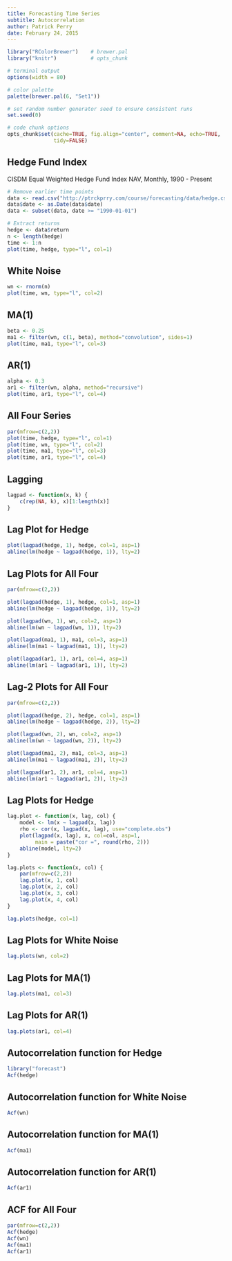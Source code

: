 ```yaml
---
title: Forecasting Time Series
subtitle: Autocorrelation
author: Patrick Perry 
date: February 24, 2015
---
```


```r
library("RColorBrewer")    # brewer.pal
library("knitr")           # opts_chunk

# terminal output
options(width = 80)

# color palette
palette(brewer.pal(6, "Set1"))

# set random number generator seed to ensure consistent runs
set.seed(0)

# code chunk options
opts_chunk$set(cache=TRUE, fig.align="center", comment=NA, echo=TRUE,
               tidy=FALSE)
```

Hedge Fund Index
----------------
CISDM Equal Weighted Hedge Fund Index NAV, Monthly, 1990 - Present

```r
# Remove earlier time points
data <- read.csv("http://ptrckprry.com/course/forecasting/data/hedge.csv")
data$date <- as.Date(data$date)
data <- subset(data, date >= "1990-01-01")

# Extract returns
hedge <- data$return
n <- length(hedge)
time <- 1:n
plot(time, hedge, type="l", col=1)
```


White Noise
-----------

```r
wn <- rnorm(n)
plot(time, wn, type="l", col=2)

```


MA(1)
-----
```r
beta <- 0.25
ma1 <- filter(wn, c(1, beta), method="convolution", sides=1)
plot(time, ma1, type="l", col=3)
```


AR(1)
-----
```r
alpha <- 0.3
ar1 <- filter(wn, alpha, method="recursive")
plot(time, ar1, type="l", col=4)
```


All Four Series
---------------

```r
par(mfrow=c(2,2))
plot(time, hedge, type="l", col=1)
plot(time, wn, type="l", col=2)
plot(time, ma1, type="l", col=3)
plot(time, ar1, type="l", col=4)
```


Lagging
-------

```r
lagpad <- function(x, k) {
    c(rep(NA, k), x)[1:length(x)]
}
```

Lag Plot for Hedge
------------------
```r
plot(lagpad(hedge, 1), hedge, col=1, asp=1)
abline(lm(hedge ~ lagpad(hedge, 1)), lty=2)
```


Lag Plots for All Four
----------------------
```r
par(mfrow=c(2,2))

plot(lagpad(hedge, 1), hedge, col=1, asp=1)
abline(lm(hedge ~ lagpad(hedge, 1)), lty=2)

plot(lagpad(wn, 1), wn, col=2, asp=1)
abline(lm(wn ~ lagpad(wn, 1)), lty=2)

plot(lagpad(ma1, 1), ma1, col=3, asp=1)
abline(lm(ma1 ~ lagpad(ma1, 1)), lty=2)

plot(lagpad(ar1, 1), ar1, col=4, asp=1)
abline(lm(ar1 ~ lagpad(ar1, 1)), lty=2)
```


Lag-2 Plots for All Four
------------------------
```r
par(mfrow=c(2,2))

plot(lagpad(hedge, 2), hedge, col=1, asp=1)
abline(lm(hedge ~ lagpad(hedge, 2)), lty=2)

plot(lagpad(wn, 2), wn, col=2, asp=1)
abline(lm(wn ~ lagpad(wn, 2)), lty=2)

plot(lagpad(ma1, 2), ma1, col=3, asp=1)
abline(lm(ma1 ~ lagpad(ma1, 2)), lty=2)

plot(lagpad(ar1, 2), ar1, col=4, asp=1)
abline(lm(ar1 ~ lagpad(ar1, 2)), lty=2)
```


Lag Plots for Hedge
-------------------
```r
lag.plot <- function(x, lag, col) {
    model <- lm(x ~ lagpad(x, lag))
    rho <- cor(x, lagpad(x, lag), use="complete.obs")
    plot(lagpad(x, lag), x, col=col, asp=1,
         main = paste("cor =", round(rho, 2)))
    abline(model, lty=2)
}

lag.plots <- function(x, col) {
    par(mfrow=c(2,2))
    lag.plot(x, 1, col)
    lag.plot(x, 2, col)
    lag.plot(x, 3, col)
    lag.plot(x, 4, col)
}

lag.plots(hedge, col=1)
```



Lag Plots for White Noise
-------------------------
```r
lag.plots(wn, col=2)
```


Lag Plots for MA(1)
-------------------
```r
lag.plots(ma1, col=3)
```


Lag Plots for AR(1)
-------------------
```r
lag.plots(ar1, col=4)
```


Autocorrelation function for Hedge
----------------------------------
```r
library("forecast")
Acf(hedge)
```


Autocorrelation function for White Noise
----------------------------------------
```r
Acf(wn)
```


Autocorrelation function for MA(1)
----------------------------------
```r
Acf(ma1)
```


Autocorrelation function for AR(1)
----------------------------------
```r
Acf(ar1)
```

ACF for All Four
----------------
```r
par(mfrow=c(2,2))
Acf(hedge)
Acf(wn)
Acf(ma1)
Acf(ar1)
```
